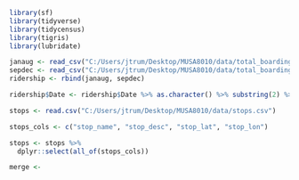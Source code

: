 ```r
library(sf)
library(tidyverse)
library(tidycensus)
library(tigris)
library(lubridate)
```

```r
janaug <- read_csv("C:/Users/jtrum/Desktop/MUSA8010/data/total_boardings_2021.csv")
sepdec <- read_csv("C:/Users/jtrum/Desktop/MUSA8010/data/total_boardings_sept.csv")
ridership <- rbind(janaug, sepdec)
```

```r
ridership$Date <- ridership$Date %>% as.character() %>% substring(2) %>% as.Date(format = "%Y%m%d")
```

```r
stops <- read.csv("C:/Users/jtrum/Desktop/MUSA8010/data/stops.csv")

stops_cols <- c("stop_name", "stop_desc", "stop_lat", "stop_lon")

stops <- stops %>%
  dplyr::select(all_of(stops_cols))

merge <- 

```